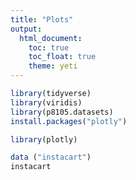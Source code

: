 ```yaml
---
title: "Plots"
output: 
  html_document:
    toc: true
    toc_float: true
    theme: yeti
---
```



```r
library(tidyverse)
library(viridis)
library(p8105.datasets)
install.packages("plotly")

library(plotly)
```

```r
data ("instacart")
instacart
```

